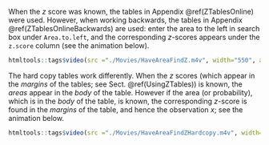 When the $z$ score was known, the tables in Appendix \@ref(ZTablesOnline) were used.
However, when working backwards, the tables in Appendix \@ref(ZTablesOnlineBackwards) are used: enter the area to the left in search box under `Area.to.left`, and the corresponding $z$-scores appears under the `z.score` column (see the animation below).


<!-- ```{r TablesExampleHTMLBackwards, echo=FALSE, fig.align="center", out.width='0.2\\linewidth', fig.cap='Using the online tables to find the $z$-score such that the area to the left is approximately 10%'} -->
<!-- knitr::include_graphics("./children/TablesExampleHTMLBackwards.png") -->
<!-- ``` -->

<div style="text-align:center;">
```r
htmltools::tags$video(src ="./Movies/HaveAreaFindZ.m4v", width="550", autoplay="autoplay", controls="controls", loop="loop", style="padding:5px; border: 2px solid gray;")      
```
</div>

The hard copy tables work differently.
When the $z$ scores (which appear in the *margins* of the tables; see Sect. \@ref(UsingZTables)) is known, the *areas* appear in the *body* of the table. 
However if the area (or probability), which is in the *body* of the table, is known, the corresponding $z$-score is found in the *margins* of the table, and hence the observation $x$; see the animation below.


<div style="text-align:center;">
```r
htmltools::tags$video(src ="./Movies/HaveAreaFindZHardcopy.m4v", width="700", autoplay="autoplay", controls="controls", loop="loop", style="padding:5px; border: 2px solid gray;")
```
</div>

